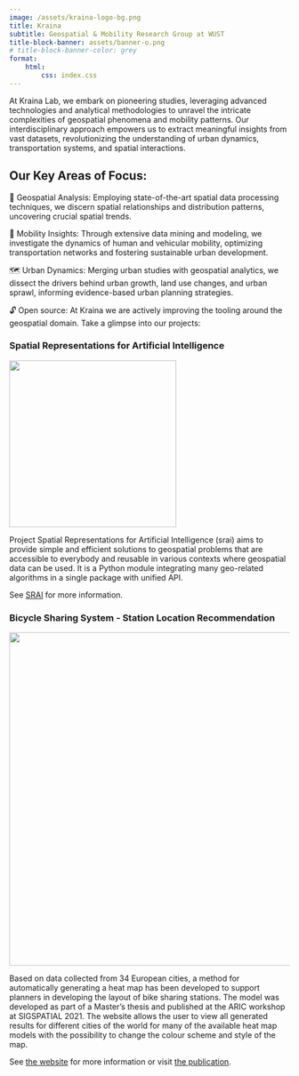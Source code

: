 ```yaml
---
image: /assets/kraina-logo-bg.png
title: Kraina
subtitle: Geospatial & Mobility Research Group at WUST
title-block-banner: assets/banner-o.png
# title-block-banner-color: grey
format:
    html:
        css: index.css
---
```


At Kraina Lab, we embark on pioneering studies, leveraging advanced technologies and analytical methodologies to unravel the intricate complexities of geospatial phenomena and mobility patterns. Our interdisciplinary approach empowers us to extract meaningful insights from vast datasets, revolutionizing the understanding of urban dynamics, transportation systems, and spatial interactions.

## Our Key Areas of Focus:

📍 Geospatial Analysis: Employing state-of-the-art spatial data processing techniques, we discern spatial relationships and distribution patterns, uncovering crucial spatial trends.

🚗 Mobility Insights: Through extensive data mining and modeling, we investigate the dynamics of human and vehicular mobility, optimizing transportation networks and fostering sustainable urban development.

🗺️ Urban Dynamics: Merging urban studies with geospatial analytics, we dissect the drivers behind urban growth, land use changes, and urban sprawl, informing evidence-based urban planning strategies.

🔓 Open source: At Kraina we are actively improving the tooling around the geospatial domain. Take a glimpse into our projects:

### Spatial Representations for Artificial Intelligence

[![](/assets/srai-logo-transparent.png){width=300}](https://github.com/srai-lab/srai)

Project Spatial Representations for Artificial Intelligence (srai) aims to provide simple and efficient solutions to geospatial problems that are accessible to everybody and reusable in various contexts where geospatial data can be used. It is a Python module integrating many geo-related algorithms in a single package with unified API. 

See [SRAI](https://github.com/srai-lab/srai) for more information.


### Bicycle Sharing System - Station Location Recommendation

[![](/assets/bss-station-location-recommendation.png){width=600}](https://pwr-inf.github.io/Transfer-learning-approach-to-bicycle-sharing-systems-station-location-planning-using-OpenStreetMap/)

Based on data collected from 34 European cities, a method for automatically generating a heat map has been developed to support planners in developing the layout of bike sharing stations. The model was developed as part of a Master's thesis and published at the ARIC workshop at SIGSPATIAL 2021. The website allows the user to view all generated results for different cities of the world for many of the available heat map models with the possibility to change the colour scheme and style of the map.

See [the website](https://pwr-inf.github.io/Transfer-learning-approach-to-bicycle-sharing-systems-station-location-planning-using-OpenStreetMap/) for more information or visit [the publication](/pages/publications/bike-stations/index.qmd).
